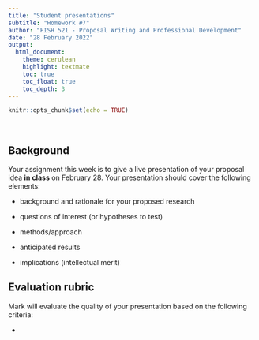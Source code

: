 ```yaml
---
title: "Student presentations"
subtitle: "Homework #7"
author: "FISH 521 - Proposal Writing and Professional Development"
date: "28 February 2022"
output:
  html_document:
    theme: cerulean
    highlight: textmate
    toc: true
    toc_float: true
    toc_depth: 3
---
```


```r
knitr::opts_chunk$set(echo = TRUE)
```

<br>

## Background

Your assignment this week is to give a live presentation of your proposal idea **in class** on February 28. Your presentation should cover the following elements:

* background and rationale for your proposed research

* questions of interest (or hypotheses to test)

* methods/approach

* anticipated results

* implications (intellectual merit)


## Evaluation rubric

Mark will evaluate the quality of your presentation based on the following criteria:

* 

